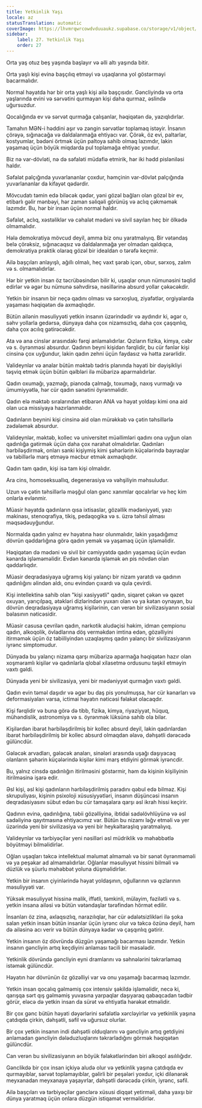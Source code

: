 ```yaml
---
title: Yetkinlik Yaşı
locale: az
statusTranslation: automatic
coverImage: https://lhvmrqwrcowdvduuaukz.supabase.co/storage/v1/object/public/strapi-uploads/small_cover-educacion-fundamental.webp-2d51a7828a2b1309555be27f7e2a61a0.webp
sidebar:
    label: 27. Yetkinlik Yaşı
    order: 27
---
```

Orta yaş otuz beş yaşında başlayır və əlli altı yaşında bitir.

Orta yaşlı kişi evinə başçılıq etməyi və uşaqlarına yol göstərməyi bacarmalıdır.

Normal həyatda hər bir orta yaşlı kişi ailə başçısıdır. Gəncliyində və orta yaşlarında evini və sərvətini qurmayan kişi daha qurmaz, əslində uğursuzdur.

Qocalığında ev və sərvət qurmağa çalışanlar, həqiqətən də, yazıqlıdırlar.

Tamahın MƏN-i həddini aşır və zəngin sərvətlər toplamaq istəyir. İnsanın çörəyə, sığınacağa və daldalanmağa ehtiyacı var. Çörək, öz evi, paltarlar, kostyumlar, bədəni örtmək üçün paltoya sahib olmaq lazımdır, lakin yaşamaq üçün böyük miqdarda pul toplamağa ehtiyac yoxdur.

Biz nə var-dövləti, nə də səfaləti müdafiə etmirik, hər iki hədd pisləniləsi haldır.

Səfalət palçığında yuvarlananlar çoxdur, həmçinin var-dövlət palçığında yuvarlananlar da kifayət qədərdir.

Mövcudatı təmin edə biləcək qədər, yəni gözəl bağları olan gözəl bir ev, etibarlı gəlir mənbəyi, hər zaman səliqəli görünüş və aclıq çəkməmək lazımdır. Bu, hər bir insan üçün normal haldır.

Səfalət, aclıq, xəstəliklər və cəhalət mədəni və sivil sayılan heç bir ölkədə olmamalıdır.

Hələ demokratiya mövcud deyil, amma biz onu yaratmalıyıq. Bir vətəndaş belə çörəksiz, sığınacaqsız və daldalanmağa yer olmadan qaldıqca, demokratiya praktik olaraq gözəl bir idealdan o tərəfə keçmir.

Ailə başçıları anlayışlı, ağıllı olmalı, heç vaxt şərab içən, obur, sərxoş, zalım və s. olmamalıdırlar.

Hər bir yetkin insan öz təcrübəsindən bilir ki, uşaqlar onun nümunəsini təqlid edirlər və əgər bu nümunə səhvdirsə, nəsillərinə absurd yollar çəkəcəkdir.

Yetkin bir insanın bir neçə qadını olması və sərxoşluq, ziyafətlər, orgiyalarda yaşaması həqiqətən də axmaqlıqdır.

Bütün ailənin məsuliyyəti yetkin insanın üzərindədir və aydındır ki, əgər o, səhv yollarla gedərsə, dünyaya daha çox nizamsızlıq, daha çox çaşqınlıq, daha çox acılıq gətirəcəkdir.

Ata və ana cinslər arasındakı fərqi anlamalıdırlar. Qızların fizika, kimya, cəbr və s. öyrənməsi absurdur. Qadının beyni kişidən fərqlidir, bu cür fənlər kişi cinsinə çox uyğundur, lakin qadın zehni üçün faydasız və hətta zərərlidir.

Valideynlər və analar bütün məktəb tədris planında həyati bir dəyişikliyi təşviq etmək üçün bütün qəlbləri ilə mübarizə aparmalıdırlar.

Qadın oxumağı, yazmağı, pianoda çalmağı, toxumağı, naxış vurmağı və ümumiyyətlə, hər cür qadın sənətini öyrənməlidir.

Qadın elə məktəb sıralarından etibarən ANA və həyat yoldaşı kimi ona aid olan uca missiyaya hazırlanmalıdır.

Qadınların beynini kişi cinsinə aid olan mürəkkəb və çətin təhsillərlə zədələmək absurdur.

Valideynlər, məktəb, kollec və universitet müəllimləri qadını ona uyğun olan qadınlığa gətirmək üçün daha çox narahat olmalıdırlar. Qadınları hərbiləşdirmək, onları sanki kişiymiş kimi şəhərlərin küçələrində bayraqlar və təbillərlə marş etməyə məcbur etmək axmaqlıqdır.

Qadın tam qadın, kişi isə tam kişi olmalıdır.

Ara cins, homoseksuallıq, degenerasiya və vəhşiliyin məhsuludur.

Uzun və çətin təhsillərlə məşğul olan gənc xanımlar qocalırlar və heç kim onlarla evlənmir.

Müasir həyatda qadınların qısa ixtisaslar, gözəllik mədəniyyəti, yazı makinası, stenoqrafiya, tikiş, pedaqogika və s. üzrə təhsil alması məqsədəuyğundur.

Normalda qadın yalnız ev həyatına həsr olunmalıdır, lakin yaşadığımız dövrün qəddarlığına görə qadın yemək və yaşamaq üçün işləməlidir.

Həqiqətən də mədəni və sivil bir cəmiyyətdə qadın yaşamaq üçün evdən kənarda işləməməlidir. Evdən kənarda işləmək ən pis növdən olan qəddarlıqdır.

Müasir deqradasiyaya uğramış kişi yalançı bir nizam yaratdı və qadının qadınlığını əlindən aldı, onu evindən çıxardı və qula çevirdi.

Kişi intellektinə sahib olan "kişi xasiyyətli" qadın, siqaret çəkən və qəzet oxuyan, yarıçılpaq, ətəkləri dizlərindən yuxarı olan və ya kətan oynayan, bu dövrün deqradasiyaya uğramış kişilərinin, can verən bir sivilizasiyanın sosial bəlasının nəticəsidir.

Müasir casusa çevrilən qadın, narkotik aludəçisi həkim, idman çempionu qadın, alkoqolik, övladlarına döş verməkdən imtina edən, gözəlliyini itirməmək üçün öz təbiiliyindən uzaqlaşmış qadın yalançı bir sivilizasiyanın iyrənc simptomudur.

Dünyada bu yalançı nizama qarşı mübarizə aparmağa həqiqətən hazır olan xoşməramlı kişilər və qadınlarla qlobal xilasetmə ordusunu təşkil etməyin vaxtı gəldi.

Dünyada yeni bir sivilizasiya, yeni bir mədəniyyət qurmağın vaxtı gəldi.

Qadın evin təməl daşıdır və əgər bu daş pis yonulmuşsa, hər cür kənarları və deformasiyaları varsa, ictimai həyatın nəticəsi fəlakət olacaqdır.

Kişi fərqlidir və buna görə də tibb, fizika, kimya, riyaziyyat, hüquq, mühəndislik, astronomiya və s. öyrənmək lüksünə sahib ola bilər.

Kişilərdən ibarət hərbiləşdirilmiş bir kollec absurd deyil, lakin qadınlardan ibarət hərbiləşdirilmiş bir kollec absurd olmaqdan əlavə, dəhşətli dərəcədə gülüncdür.

Gələcək arvadları, gələcək anaları, sinələri arasında uşağı daşıyacaq olanların şəhərin küçələrində kişilər kimi marş etdiyini görmək iyrəncdir.

Bu, yalnız cinsdə qadınlığın itirilməsini göstərmir, həm də kişinin kişiliyinin itirilməsinə işarə edir.

Əsl kişi, əsl kişi qadınların hərbiləşdirilmiş paradını qəbul edə bilməz. Kişi skrupuliyası, kişinin psixoloji xüsusiyyətləri, insanın düşüncəsi insanın deqradasiyasını sübut edən bu cür tamaşalara qarşı əsl ikrah hissi keçirir.

Qadının evinə, qadınlığına, təbii gözəlliyinə, ibtidai sadəlövhlüyünə və əsl sadəliyinə qayıtmasına ehtiyacımız var. Bütün bu nizamı ləğv etməli və yer üzərində yeni bir sivilizasiya və yeni bir heykəltəraşlıq yaratmalıyıq.

Valideynlər və tərbiyəçilər yeni nəsilləri əsl müdriklik və məhəbbətlə böyütməyi bilməlidirlər.

Oğlan uşaqları təkcə intellektual məlumat almamalı və bir sənət öyrənməməli və ya peşəkar ad almamalıdırlar. Oğlanlar məsuliyyət hissini bilməli və düzlük və şüurlu məhəbbət yoluna düşməlidirlər.

Yetkin bir insanın çiyinlərində həyat yoldaşının, oğullarının və qızlarının məsuliyyəti var.

Yüksək məsuliyyət hissinə malik, iffətli, təmkinli, mülayim, fəzilətli və s. yetkin insana ailəsi və bütün vətəndaşlar tərəfindən hörmət edilir.

İnsanları öz zina, əxlaqsızlıq, narazılıqlar, hər cür ədalətsizlikləri ilə şoka salan yetkin insan bütün insanlar üçün iyrənc olur və təkcə özünə deyil, həm də ailəsinə acı verir və bütün dünyaya kədər və çaşqınlıq gətirir.

Yetkin insanın öz dövründə düzgün yaşamağı bacarması lazımdır. Yetkin insanın gəncliyin artıq keçdiyini anlaması təcili bir məsələdir.

Yetkinlik dövründə gəncliyin eyni dramlarını və səhnələrini təkrarlamaq istəmək gülüncdür.

Həyatın hər dövrünün öz gözəlliyi var və onu yaşamağı bacarmaq lazımdır.

Yetkin insan qocalıq gəlməmiş çox intensiv şəkildə işləməlidir, necə ki, qarışqa sərt qış gəlməmiş yuvasına yarpaqlar daşıyaraq qabaqcadan tədbir görür, eləcə də yetkin insan da sürət və ehtiyatla hərəkət etməlidir.

Bir çox gənc bütün həyati dəyərlərini səfalətlə xərcləyirlər və yetkinlik yaşına çatdıqda çirkin, dəhşətli, səfil və uğursuz olurlar.

Bir çox yetkin insanın indi dəhşətli olduqlarını və gəncliyin artıq getdiyini anlamadan gəncliyin dələduzluqlarını təkrarladığını görmək həqiqətən gülüncdür.

Can verən bu sivilizasiyanın ən böyük fəlakətlərindən biri alkoqol asılılığıdır.

Gənclikdə bir çox insan içkiyə aludə olur və yetkinlik yaşına çatdıqda ev qurmayıblar, sərvət toplamayıblar, gəlirli bir peşələri yoxdur, içki dilənərək meyxanadan meyxanaya yaşayırlar, dəhşətli dərəcədə çirkin, iyrənc, səfil.

Ailə başçıları və tərbiyəçilər gənclərə xüsusi diqqət yetirməli, daha yaxşı bir dünya yaratmaq üçün onlara düzgün istiqamət verməlidirlər.

